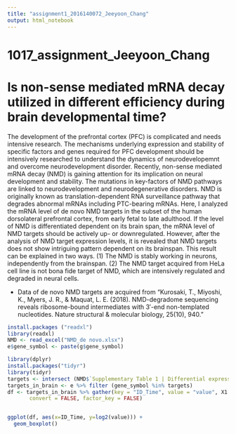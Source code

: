 ```yaml
---
title: "assignment1_2016140072_Jeeyoon_Chang"
output: html_notebook
---
```


# 1017_assignment_Jeeyoon_Chang

# Is non-sense mediated mRNA decay utilized in different efficiency during brain developmental time?
The development of the prefrontal cortex (PFC) is complicated and needs intensive research. The mechanisms underlying expression and stability of specific factors and genes required for PFC development should be intensively researched to understand the dynamics of neurodevelopemnt and overcome neurodevelopment disorder. Recently, non-sense mediated mRNA decay (NMD) is gaining attention for its implication on neural development and stability. The mutations in key-factors of NMD pathways are linked to neurodevelopment and neurodegenerative disorders. NMD is originally known as translation-dependent RNA surveillance pathway that degrades abnormal mRNAs including PTC-bearing mRNAs. Here, I analyzed the mRNA level of de novo NMD targets in the subset of the human dorsolateral prefrontal cortex, from early fetal to late adulthood. If the level of NMD is differentiated dependent on its brain span, the mRNA level of NMD targets should be actively up- or downregulated. However, after the analysis of NMD target expression levels, it is revealed that NMD targets does not show intriguing pattern dependent on its brainspan. This result can be explained in two ways. (1) The NMD is stably working in neurons, independently from the brainspan. (2) The NMD target acquired from HeLa cell line is not bona fide target of NMD, which are intensively regulated and degraded in neural cells. 

- Data of de novo NMD targets are acquired from 
"Kurosaki, T., Miyoshi, K., Myers, J. R., & Maquat, L. E. (2018). NMD-degradome sequencing reveals ribosome-bound intermediates with 3′-end non-templated nucleotides. Nature structural & molecular biology, 25(10), 940. "


```r
install.packages ("readxl")
library(readxl)
NMD <- read_excel("NMD_de novo.xlsx")
e$gene_symbol <- paste(g$gene_symbol)

library(dplyr)
install.packages("tidyr")
library(tidyr)
targets <- intersect (NMD$`Supplementary Table 1 | Differential expression of RNA fragments that derived from bona fide NMD targets.`,e$gene_symbol)
targets_in_brain <- e %>% filter (gene_symbol %in% targets)
df <- targets_in_brain %>% gather(key = "ID_Time", value = "value", X1:X35, na.rm = FALSE,
       convert = FALSE, factor_key = FALSE)


ggplot(df, aes(x=ID_Time, y=log2(value))) +
  geom_boxplot()

```
